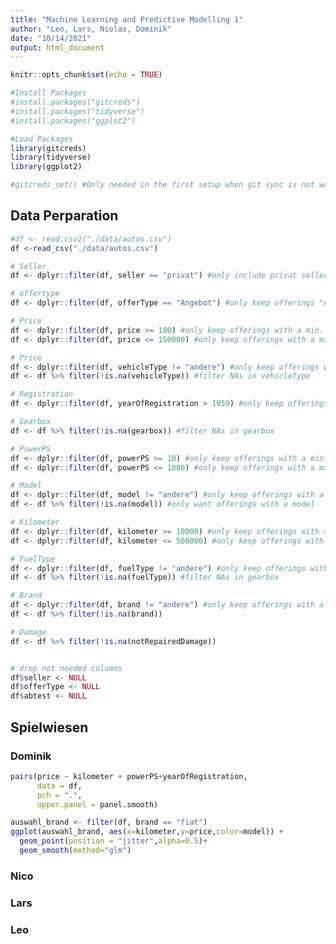 ```yaml
---
title: "Machine Learning and Predictive Modelling 1"
author: "Leo, Lars, Niolas, Dominik"
date: "10/14/2021"
output: html_document
---
```


```r
knitr::opts_chunk$set(echo = TRUE)

#Install Packages
#install.packages("gitcreds")
#install.packages("tidyverse")
#install.packages("ggplot2")

#Load Packages
library(gitcreds)
library(tidyverse)
library(ggplot2)

#gitcreds_set() #Only needed in the first setup when git sync is not working with password only
```

## Data Perparation

```r
#df <- read.csv2("./data/autos.csv")
df <-read_csv("./data/autos.csv")
```

```r
# Seller
df <- dplyr::filter(df, seller == "privat") #only include privat sellers

# offertype
df <- dplyr::filter(df, offerType == "Angebot") #only keep offerings "Angebote"

# Price
df <- dplyr::filter(df, price >= 100) #only keep offerings with a min. price of 100 euro
df <- dplyr::filter(df, price <= 150000) #only keep offerings with a max price of 150k

# Price
df <- dplyr::filter(df, vehicleType != "andere") #only keep offerings with a specific type
df <- df %>% filter(!is.na(vehicleType)) #filter NAs in vehicleType

# Registration
df <- dplyr::filter(df, yearOfRegistration > 1959) #only keep offerings registrated after 1959

# Gearbox
df <- df %>% filter(!is.na(gearbox)) #filter NAs in gearbox

# PowerPS
df <- dplyr::filter(df, powerPS >= 10) #only keep offerings with a min. PS of 10
df <- dplyr::filter(df, powerPS <= 1000) #only keep offerings with a max PS of 1000

# Model
df <- dplyr::filter(df, model != "andere") #only keep offerings with a specific model
df <- df %>% filter(!is.na(model)) #only want offerings with a model

# Kilometer
df <- dplyr::filter(df, kilometer >= 10000) #only keep offerings with a min. 10k kilommeter (only want used cars)
df <- dplyr::filter(df, kilometer <= 500000) #only keep offerings with a max 500k kilometer

# FuelType
df <- dplyr::filter(df, fuelType != "andere") #only keep offerings with a specific fuel type
df <- df %>% filter(!is.na(fuelType)) #filter NAs in gearbox

# Brand
df <- dplyr::filter(df, brand != "andere") #only keep offerings with a specific brand
df <- df %>% filter(!is.na(brand))

# Damage
df <- df %>% filter(!is.na(notRepairedDamage))


# drop not needed columns
df$seller <- NULL
df$offerType <- NULL
df$abtest <- NULL

```


## Spielwiesen

### Dominik

```r
pairs(price ~ kilometer + powerPS+yearOfRegistration,
      data = df,
      pch = ".",
      upper.panel = panel.smooth)
```

```r
auswahl_brand <- filter(df, brand == "fiat")
ggplot(auswahl_brand, aes(x=kilometer,y=price,color=model)) +
  geom_point(position = "jitter",alpha=0.5)+
  geom_smooth(method="glm")
```



### Nico

### Lars

### Leo